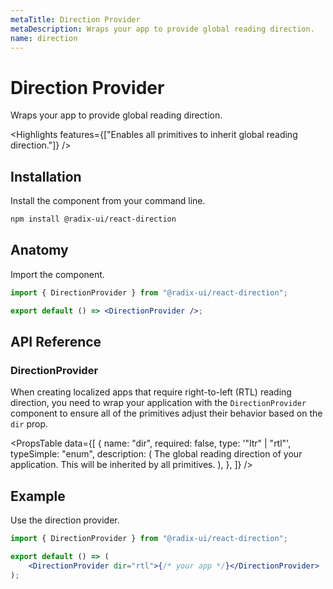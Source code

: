```yaml
---
metaTitle: Direction Provider
metaDescription: Wraps your app to provide global reading direction.
name: direction
---
```


# Direction Provider

<Description>Wraps your app to provide global reading direction.</Description>

<Highlights
	features={["Enables all primitives to inherit global reading direction."]}
/>

## Installation

Install the component from your command line.

```bash
npm install @radix-ui/react-direction
```

## Anatomy

Import the component.

```jsx
import { DirectionProvider } from "@radix-ui/react-direction";

export default () => <DirectionProvider />;
```

## API Reference

### DirectionProvider

When creating localized apps that require right-to-left (RTL) reading direction, you need to wrap your application with the `DirectionProvider` component to ensure all of the primitives adjust their behavior based on the `dir` prop.

<PropsTable
	data={[
		{
			name: "dir",
			required: false,
			type: '"ltr" | "rtl"',
			typeSimple: "enum",
			description: (
				<span>
					The global reading direction of your application. This will be
					inherited by all primitives.
				</span>
			),
		},
	]}
/>

## Example

Use the direction provider.

```jsx
import { DirectionProvider } from "@radix-ui/react-direction";

export default () => (
	<DirectionProvider dir="rtl">{/* your app */}</DirectionProvider>
);
```
